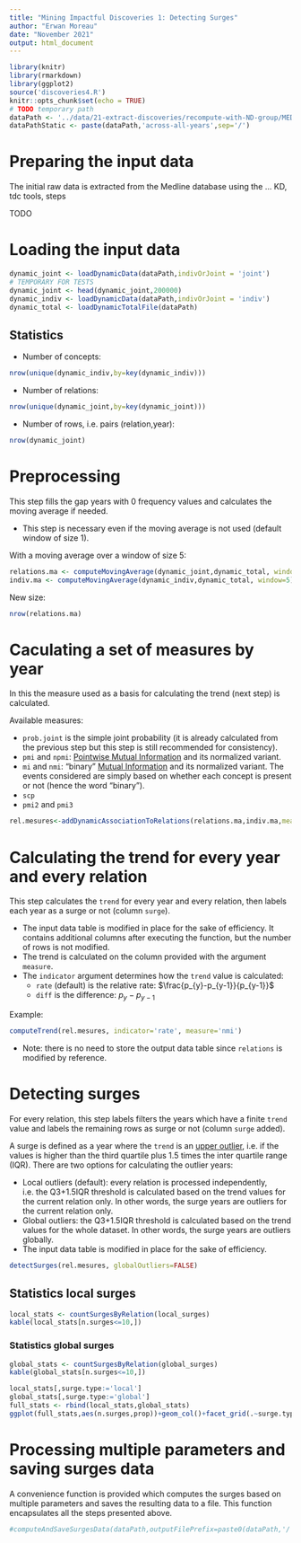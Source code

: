 ```yaml
---
title: "Mining Impactful Discoveries 1: Detecting Surges"
author: "Erwan Moreau"
date: "November 2021"
output: html_document
---
```



```r
library(knitr)
library(rmarkdown)
library(ggplot2)
source('discoveries4.R')
knitr::opts_chunk$set(echo = TRUE)
# TODO temporary path
dataPath <- '../data/21-extract-discoveries/recompute-with-ND-group/MED'
dataPathStatic <- paste(dataPath,'across-all-years',sep='/')
```


# Preparing the input data

The initial raw data is extracted from the Medline database using the ... KD, tdc tools, steps  

TODO

# Loading the input data



```r
dynamic_joint <- loadDynamicData(dataPath,indivOrJoint = 'joint')
# TEMPORARY FOR TESTS
dynamic_joint <- head(dynamic_joint,200000)
dynamic_indiv <- loadDynamicData(dataPath,indivOrJoint = 'indiv')
dynamic_total <- loadDynamicTotalFile(dataPath)
```

## Statistics

* Number of concepts:

```r
nrow(unique(dynamic_indiv,by=key(dynamic_indiv)))
```

* Number of relations:

```r
nrow(unique(dynamic_joint,by=key(dynamic_joint)))
```

* Number of rows, i.e. pairs (relation,year):

```r
nrow(dynamic_joint)
```



# Preprocessing

This step fills the gap years with 0 frequency values and calculates the moving average if needed.

- This step is necessary even if the moving average is not used (default window of size 1).

With a moving average over a window of size 5:

```r
relations.ma <- computeMovingAverage(dynamic_joint,dynamic_total, window=5)
indiv.ma <- computeMovingAverage(dynamic_indiv,dynamic_total, window=5)
```

New size:

```r
nrow(relations.ma)
```


# Caculating a set of measures by year

In this the measure used as a basis for calculating the trend (next step) is calculated. 

Available measures:

* `prob.joint` is the simple joint probability (it is already calculated from the previous step but this step is still recommended for consistency).
* `pmi` and `npmi`: [Pointwise Mutual Information](https://en.wikipedia.org/wiki/Pointwise_mutual_information) and its normalized variant.
* `mi` and `nmi`: "binary" [Mutual Information](https://en.wikipedia.org/wiki/Mutual_information) and its normalized variant. The events considered are simply based on whether each concept is present or not (hence the word "binary").
* `scp`
* `pmi2` and `pmi3`

```r
rel.mesures<-addDynamicAssociationToRelations(relations.ma,indiv.ma,measures = c('prob.joint','pmi','nmi'))
```

# Calculating the trend for every year and every relation

This step calculates the `trend` for every year and every relation, then labels each year as a surge or not (column `surge`). 

- The input data table is modified in place for the sake of efficiency. It contains additional columns after executing the function, but the number of rows is not modified. 
- The trend is calculated on the column provided with the argument `measure`.
- The `indicator` argument determines how the `trend` value is calculated:
    - `rate` (default) is the relative rate: $\frac{p_{y}-p_{y-1}}{p_{y-1}}$
    - `diff` is the difference: $p_{y}-p_{y-1}$

Example:

```r
computeTrend(rel.mesures, indicator='rate', measure='nmi')
```

- Note: there is no need to store the output data table since `relations` is modified by reference.

# Detecting surges

For every relation, this step labels filters the years which have a finite `trend` value and labels the remaining rows as surge or not (column `surge` added). 

A surge is defined as a year where the `trend` is an [upper outlier](https://en.wikipedia.org/wiki/Interquartile_range#Outliers), i.e. if the values is higher than the third quartile plus 1.5 times the inter quartile range (IQR). There are two options for calculating the outlier years:

- Local outliers (default): every relation is processed independently, i.e. the Q3+1.5IQR threshold is calculated based on the trend values for the current relation only. In other words, the surge years are outliers for the current relation only.
- Global outliers: the Q3+1.5IQR threshold is calculated based on the trend values for the whole dataset. In other words, the surge years are outliers globally.
- The input data table is modified in place for the sake of efficiency. 


```r
detectSurges(rel.mesures, globalOutliers=FALSE)
```


## Statistics local surges


```r
local_stats <- countSurgesByRelation(local_surges)
kable(local_stats[n.surges<=10,])
```

### Statistics global surges

```r
global_stats <- countSurgesByRelation(global_surges)
kable(global_stats[n.surges<=10,])
```

```r
local_stats[,surge.type:='local']
global_stats[,surge.type:='global']
full_stats <- rbind(local_stats,global_stats)
ggplot(full_stats,aes(n.surges,prop))+geom_col()+facet_grid(.~surge.type)
```


# Processing multiple parameters and saving surges data


A convenience function is provided which computes the surges based on multiple parameters and saves the resulting data to a file. This function encapsulates all the steps presented above.

```r
#computeAndSaveSurgesData(dataPath,outputFilePrefix=paste0(dataPath,'/'), #ma_windows=c(1,3,5),indicators=c('prob.rate','prod.log'), outlier_methods=c('local','global'))
```
